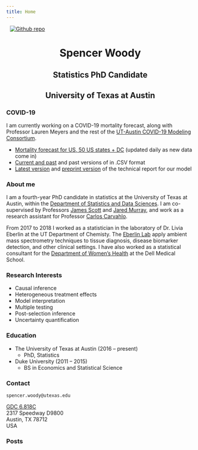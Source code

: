 ```yaml
---
title: Home
---
```


[<img src="portrait.jpg"
style="max-width:35%;min-width:100px;float:center;" alt="Github repo"
hspace="10" />](https://spencerwoody.github.io)

<center> <h1>Spencer Woody</h1> </center>

<center> <h2>Statistics PhD Candidate</h2> </center>

<center> <h2>University of Texas at Austin</h2> </center>

<!-- <center> <h2>`spencer.woody@utexas.edu`</h2> </center> -->


### COVID-19 

I am currently working on a COVID-19 mortality forecast, along with
Professor Lauren Meyers and the rest of the [UT-Austin COVID-19
Modeling Consortium][consortium].

- [Mortality forecast for US, 50 US states + DC][covid-19 forecast]
  (updated daily as new data come in)
- [Current and past][covid-19-github] and past versions of in .CSV format 
- [Latest version][latest-covid-19] and [preprint
  version][preprint-covid-19] of the technical report for our model

### About me

I am a fourth-year PhD candidate in statistics at the University of
Texas at Austin, within the [Department of Statistics and Data
Sciences][sds].  I am co-supervised by Professors [James Scott][james]
and [Jared Murray][jared], and work as a research assistant for
Professor [Carlos Carvahlo][carlos].  <!-- My main research interests are -->
<!-- in causal inference, treatment modification, posterior model -->
<!-- interpretation, and post-selection inference as applied to multiple -->
<!-- testing. -->

From 2017 to 2018 I worked as a statistician in the laboratory of
Dr. Livia Eberlin at the UT Department of Chemisty. The [Eberlin
Lab][eberlin] apply ambient mass spectrometry techniques to tissue
diagnosis, disease biomarker detection, and other clinical settings. I
have also worked as a statistical consultant for the [Department of
Women's Health][womens-health] at the Dell Medical School.


### Research Interests

- Causal inference
- Heterogeneous treatment effects
- Model interpretation
- Multiple testing
- Post-selection inference
- Uncertainty quantification
<!-- - High-throughput bioinformatics -->

### Education

- The University of Texas at Austin (2016 -- present)
	- PhD, Statistics
- Duke University (2011 -- 2015)
	- BS in Economics and Statistical Science


### Contact

`spencer.woody@utexas.edu`

[GDC 6.818C][gdc]  
2317 Speedway D9800  
Austin, TX 78712  
USA

### Posts

[sds]: https://stat.utexas.edu/
[james]: https://jgscott.github.io/
[jared]: https://jaredsmurray.github.io/
[carlos]: https://faculty.mccombs.utexas.edu/carlos.carvalho/
[eberlin]: https://eberlin.cm.utexas.edu/
[womens-health]: https://dellmed.utexas.edu/units/department-of-womens-health
[gdc]: https://goo.gl/maps/4pS7Wc8DBJp
[covid-19 forecast]: https://covid-19.tacc.utexas.edu/projections/
[consortium]: https://covid-19.tacc.utexas.edu/
[latest-covid-19]: https://covid-19.tacc.utexas.edu/media/filer_public/87/63/87635a46-b060-4b5b-a3a5-1b31ab8e0bc6/ut_covid-19_mortality_forecasting_model_latest.pdf
[preprint-covid-19]: https://www.medrxiv.org/content/10.1101/2020.04.16.20068163v1
[covid-19-github]: https://github.com/UT-Covid/USmortality
